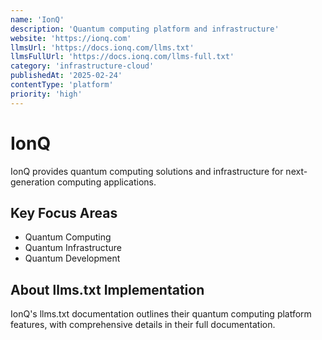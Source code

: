```yaml
---
name: 'IonQ'
description: 'Quantum computing platform and infrastructure'
website: 'https://ionq.com'
llmsUrl: 'https://docs.ionq.com/llms.txt'
llmsFullUrl: 'https://docs.ionq.com/llms-full.txt'
category: 'infrastructure-cloud'
publishedAt: '2025-02-24'
contentType: 'platform'
priority: 'high'
---
```


# IonQ

IonQ provides quantum computing solutions and infrastructure for next-generation computing applications.

## Key Focus Areas

- Quantum Computing
- Quantum Infrastructure
- Quantum Development

## About llms.txt Implementation

IonQ's llms.txt documentation outlines their quantum computing platform features, with comprehensive details in their full documentation.
